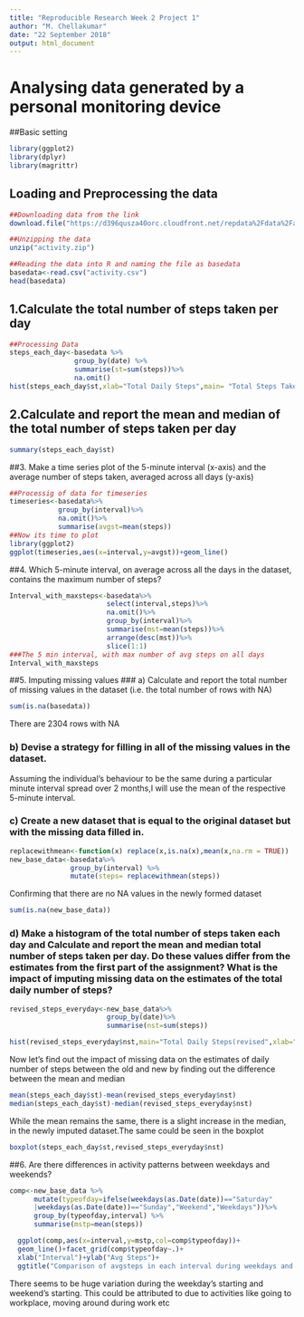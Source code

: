 ---
title: "Reproducible Research Week 2 Project 1"
author: "M. Chellakumar"
date: "22 September 2018"
output: html_document
---
# Analysing data generated by a personal monitoring device
##Basic setting
```{r message=FALSE,warning=FALSE}
library(ggplot2)
library(dplyr)
library(magrittr)
```

## Loading and Preprocessing the data
```{r}
##Downloading data from the link
download.file("https://d396qusza40orc.cloudfront.net/repdata%2Fdata%2Factivity.zip", destfile = "activity.zip")

##Unzipping the data
unzip("activity.zip")

##Reading the data into R and naming the file as basedata
basedata<-read.csv("activity.csv")
head(basedata)


```

## 1.Calculate the total number of steps taken per day
```{r}
##Processing Data
steps_each_day<-basedata %>%
                group_by(date) %>%
                summarise(st=sum(steps))%>%
                na.omit()
hist(steps_each_day$st,xlab="Total Daily Steps",main= "Total Steps Taken Each Day",breaks=60)
```

## 2.Calculate and report the mean and median of the total number of steps taken per day

```{r}
summary(steps_each_day$st)
```

##3. Make a time series plot of the 5-minute interval (x-axis) and the average number of steps taken, averaged across all days (y-axis)

```{r}
##Processig of data for timeseries
timeseries<-basedata%>%
            group_by(interval)%>%
            na.omit()%>%
            summarise(avgst=mean(steps))
##Now its time to plot
library(ggplot2)  
ggplot(timeseries,aes(x=interval,y=avgst))+geom_line()
```

##4. Which 5-minute interval, on average across all the days in the dataset, contains the maximum number of steps?

```{r warning=FALSE,message=FALSE}
Interval_with_maxsteps<-basedata%>%
                        select(interval,steps)%>%
                        na.omit()%>%
                        group_by(interval)%>%
                        summarise(mst=mean(steps))%>%
                        arrange(desc(mst))%>%
                        slice(1:1)
###The 5 min interval, with max number of avg steps on all days
Interval_with_maxsteps
```

##5. Imputing missing values
### a) Calculate and report the total number of missing values in the dataset (i.e. the total number of rows with NA)

```{r}
sum(is.na(basedata))
```

There are 2304 rows with NA

### b) Devise a strategy for filling in all of the missing values in the dataset. 
Assuming the individual's behaviour to be the same during a particular  minute interval spread over 2 months,I will use the mean of the respective 5-minute interval.

### c) Create a new dataset that is equal to the original dataset but with the missing data filled in.
```{r}
replacewithmean<-function(x) replace(x,is.na(x),mean(x,na.rm = TRUE))
new_base_data<-basedata%>%
               group_by(interval) %>%
               mutate(steps= replacewithmean(steps))
```

Confirming that there are no NA values in the newly formed dataset
```{r}
sum(is.na(new_base_data))

```

### d) Make a histogram of the total number of steps taken each day and Calculate and report the mean and median total number of steps taken per day. Do these values differ from the estimates from the first part of the assignment? What is the impact of imputing missing data on the estimates of the total daily number of steps?
```{r}
revised_steps_everyday<-new_base_data%>%
                        group_by(date)%>%
                        summarise(nst=sum(steps))

hist(revised_steps_everyday$nst,main="Total Daily Steps(revised",xlab="Steps",ylab="Frequency",breaks=30)
```

Now let's find out the impact of missing data on the estimates of daily number of steps between the old and new by finding out the difference between the mean and median
```{r}
mean(steps_each_day$st)-mean(revised_steps_everyday$nst)
median(steps_each_day$st)-median(revised_steps_everyday$nst)
```

While the mean remains the same, there is a slight increase in the median, in the newly imputed dataset.The same could be seen in the boxplot

```{r}
boxplot(steps_each_day$st,revised_steps_everyday$nst)
```

##6. Are there differences in activity patterns between weekdays and weekends?

```{r}
comp<-new_base_data %>%
      mutate(typeofday=ifelse(weekdays(as.Date(date))=="Saturday"
      |weekdays(as.Date(date))=="Sunday","Weekend","Weekdays"))%>%
      group_by(typeofday,interval) %>%
      summarise(mstp=mean(steps))

  ggplot(comp,aes(x=interval,y=mstp,col=comp$typeofday))+
  geom_line()+facet_grid(comp$typeofday~.)+
  xlab("Interval")+ylab("Avg Steps")+
  ggtitle("Comparison of avgsteps in each interval during weekdays and weekends")

```

There seems to be huge variation during the weekday's starting and weekend's starting. This could be attributed to due to activities like going to workplace, moving around during work etc
  
  
  
  

  
